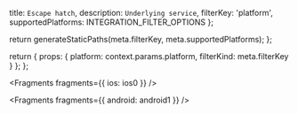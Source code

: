   title: `Escape hatch`,
  description: `Underlying service`,
  filterKey: 'platform',
  supportedPlatforms: INTEGRATION_FILTER_OPTIONS
};



  return generateStaticPaths(meta.filterKey, meta.supportedPlatforms);
};

  return {
    props: {
      platform: context.params.platform,
      filterKind: meta.filterKey
    }
  };
};


<Fragments fragments={{ ios: ios0 }} />


<Fragments fragments={{ android: android1 }} />

